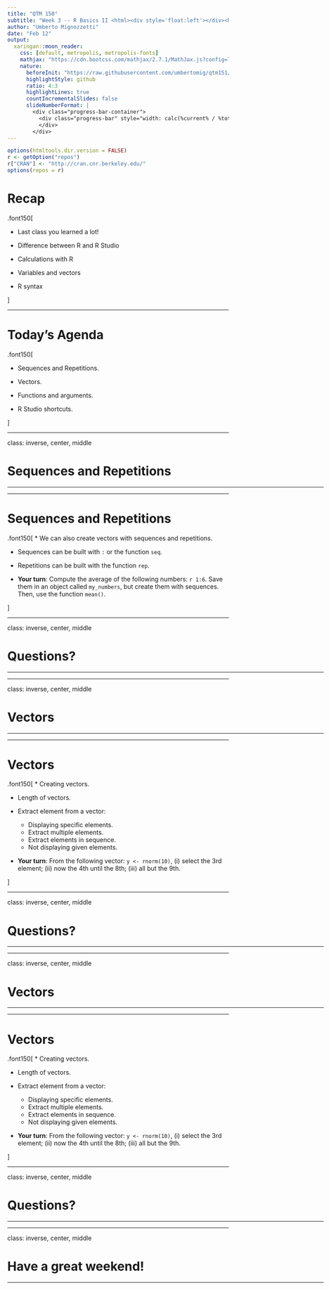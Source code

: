 ```yaml
---
title: "QTM 150"
subtitle: "Week 3 -- R Basics II <html><div style='float:left'></div><hr color='#f2a900' size=1px width=800px></html>"
author: "Umberto Mignozzetti"
date: "Feb 12"
output: 
  xaringan::moon_reader:
    css: [default, metropolis, metropolis-fonts]
    mathjax: "https://cdn.bootcss.com/mathjax/2.7.1/MathJax.js?config=TeX-MML-AM_HTMLorMML"
    nature: 
      beforeInit: "https://raw.githubusercontent.com/umbertomig/qtm151/main/slides/wmisc/macros.js"
      highlightStyle: github
      ratio: 4:3
      highlightLines: true
      countIncrementalSlides: false
      slideNumberFormat: |
        <div class="progress-bar-container">
          <div class="progress-bar" style="width: calc(%current% / %total% * 100%);">
          </div>
        </div>
---
```


```r
options(htmltools.dir.version = FALSE)
r <- getOption("repos")
r["CRAN"] <- "http://cran.cnr.berkeley.edu/"
options(repos = r)
```

<style>

.remark-slide-number {
  position: inherit;
}

.remark-slide-number .progress-bar-container {
  position: absolute;
  bottom: 0;
  height: 6px;
  display: block;
  left: 0;
  right: 0;
}

.remark-slide-number .progress-bar {
  height: 100%;
  background-color: #f2a900;
}

.orange {
  color: #f2a900;
}
</style>
# Recap

.font150[

* Last class you learned a lot!

* Difference between R and R Studio

* Calculations with R

* Variables and vectors

* R syntax

]

---

# Today's Agenda

.font150[

* Sequences and Repetitions.

* Vectors.

* Functions and arguments.

* R Studio shortcuts.

]

---

class: inverse, center, middle

# Sequences and Repetitions

<html><div style='float:left'></div><hr color='#f2a900' size=1px width=720px></html> 

---

# Sequences and Repetitions

.font150[
* We can also create vectors with sequences and repetitions.

* Sequences can be built with `:` or the function `seq`.

* Repetitions can be built with the function `rep`.

* **Your turn**: Compute the average of the following numbers: `r 1:6`. Save them in an object called `my_numbers`, but create them with sequences. Then, use the function `mean()`.

]

---

class: inverse, center, middle

# Questions?

<html><div style='float:left'></div><hr color='#f2a900' size=1px width=720px></html> 

---

class: inverse, center, middle

# Vectors

<html><div style='float:left'></div><hr color='#f2a900' size=1px width=720px></html> 

---

# Vectors

.font150[
* Creating vectors.

* Length of vectors.

* Extract element from a vector:
  + Displaying specific elements.
  + Extract multiple elements.
  + Extract elements in sequence.
  + Not displaying given elements.

* **Your turn**: From the following vector: `y <- rnorm(10)`, (i) select the 3rd element; (ii) now the 4th until the 8th; (iii) all but the 9th.

]

---

class: inverse, center, middle

# Questions?

<html><div style='float:left'></div><hr color='#f2a900' size=1px width=720px></html> 

---


class: inverse, center, middle

# Vectors

<html><div style='float:left'></div><hr color='#f2a900' size=1px width=720px></html> 

---

# Vectors

.font150[
* Creating vectors.

* Length of vectors.

* Extract element from a vector:
  + Displaying specific elements.
  + Extract multiple elements.
  + Extract elements in sequence.
  + Not displaying given elements.

* **Your turn**: From the following vector: `y <- rnorm(10)`, (i) select the 3rd element; (ii) now the 4th until the 8th; (iii) all but the 9th.

]

---

class: inverse, center, middle

# Questions?

<html><div style='float:left'></div><hr color='#f2a900' size=1px width=720px></html> 

---

class: inverse, center, middle

# Have a great weekend!

<html><div style='float:left'></div><hr color='#f2a900' size=1px width=720px></html>